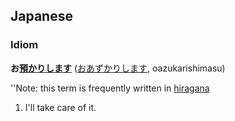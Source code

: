 == Japanese ==
=== Idiom ===
'''お[[預かる|預かり]]します''' ([[おあずかりします]], oazukarishimasu)

''Note: this term is frequently written in [[hiragana]]

# I'll take care of it.